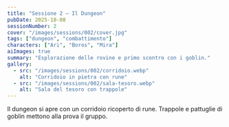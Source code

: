 ```yaml
---
title: "Sessione 2 — Il Dungeon"
pubDate: 2025-10-08
sessionNumber: 2
cover: "/images/sessions/002/cover.jpg"
tags: ["dungeon", "combattimento"]
characters: ["Ari", "Boros", "Mira"]
aiImages: true
summary: "Esplorazione delle rovine e primo scontro con i goblin."
gallery:
  - src: "/images/sessions/002/corridoio.webp"
    alt: "Corridoio in pietra con rune"
  - src: "/images/sessions/002/sala-tesoro.webp"
    alt: "Sala del tesoro con trappole"
---
```


Il dungeon si apre con un corridoio ricoperto di rune. Trappole e pattuglie di goblin mettono alla prova il gruppo.
